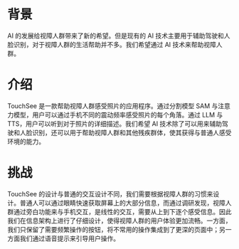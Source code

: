 # 背景

AI 的发展给视障人群带来了新的希望。但是现有的 AI 技术主要用于辅助驾驶和人脸识别，对于视障人群的生活帮助并不多。我们希望通过 AI 技术来帮助视障人群。

# 介绍

TouchSee 是一款帮助视障人群感受照片的应用程序。通过分割模型 SAM 与注意力模型，用户可以通过手机不同的震动频率感受照片的每个角落。通过 LLM 与 TTS，用户可以听到对于照片的详细描述。我们希望 AI 技术除了可以用来辅助驾驶和人脸识别，还可以用于帮助视障人群和其他残疾群体，使其获得与普通人感受环境的能力。

# 挑战

TouchSee 的设计与普通的交互设计不同，我们需要根据视障人群的习惯来设计。普通人可以通过眼睛快速获取屏幕上的大部分信息，而通过调研发现，视障人群通过旁白功能来与手机交互，是线性的交互，需要从上到下逐个感受信息。因此我们在信息架构上进行了仔细设计，使得视障人群的用户体验更加流畅。一方面，我们只保留了需要频繁操作的按钮，将不常用的操作集成到了更深的页面中；另一方面我们通过语音提示来引导用户操作。
